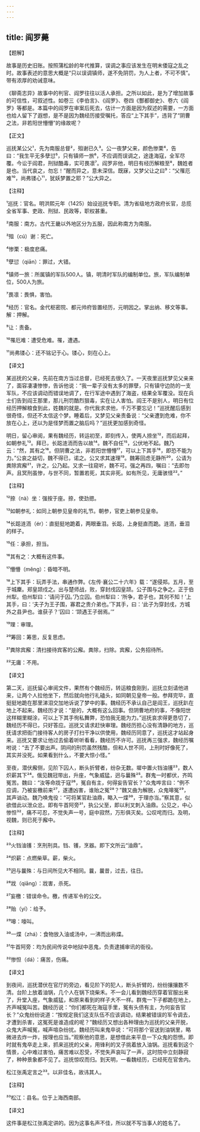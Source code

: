 ```yaml
---
---
---
```

title: 阎罗薨
---




【题解】


故事是历史旧账。按照蒲松龄的年代推算，误调之事应该发生在明末倭寇之乱之时。故事表述的意思大概是“只以误调镇师，遂不免阴罚，为人上者，不可不慎”。带有浓厚的劝诫意味。

《聊斋志异》故事中的判官、阎罗往往以活人承担。之所以如此，是为了增加故事的可信性，可叙述性。如卷三《李伯言》、《阎罗》、卷四《酆都御史》、卷六《阎罗》等都是。本篇中的阎罗在审案后死去，估计一方面是因为叙述的需要，一方面也给人留下了遐想，是不是因为魏经历接受嘱托，答应“上下其手”，违背了“阴曹之法，非若阳世懵懵”的缘故呢？

【正文】

巡抚某公父¹，先为南服总督²，殂谢已久³。公一夜梦父来，颜色惨栗⁴，告曰：“我生平无多孽愆⁵，只有镇师一旅⁶，不应调而误调之，途逢海寇，全军尽覆。今讼于阎君，刑狱酷毒，实可畏凛⁷。阎罗非他，明日有经历解粮至⁸，魏姓者是也。当代哀之，勿忘！”醒而异之，意未深信。既寐，又梦父让之曰⁹：“父罹厄难¹⁰，尚弗镂心¹¹，犹妖梦置之耶？”公大异之。





【注释】


¹巡抚：官名。明洪熙元年（1425）始设巡抚专职。清为省级地方政府长官，总揽全省军事、吏政、刑狱、民政等，职权甚重。

²南服：南方。古代王畿以外地区分为五服，因此称南方为南服。

³殂（cú）谢：死亡。

⁴惨栗：极度悲痛。

⁵孽愆（qiān）：罪过，大错。

⁶镇师一旅：所属镇的军队500人。镇，明清时军队的编制单位。旅，军队编制单位，500人为旅。

⁷畏凛：畏惧，害怕。

⁸经历：官名。金代枢密院、都元帅府皆置经历，元明因之。掌出纳、移文等事。解：押解。

⁹让：责备。

¹⁰罹厄难：遭受危难。罹，遭遇。

¹¹尚弗镂心：还不铭记于心。镂心，刻在心上。





【译文】


某巡抚的父亲，先前在南方当过总督，已经死去很久了。一天夜里巡抚梦见父亲来了，面容凄凄惨惨，告诉他说：“我一辈子没有太多的罪孽，只有镇守边防的一支军队，不应该调动而错误地调了，在行军途中遇到了海盗，结果全军覆没。现在兵士们告到阎王那里，那儿刑罚酷烈狠毒，实在让人害怕。阎王不是别人，明日有位经历押解粮食到此，姓魏的就是。你代我求求他，千万不要忘记！”巡抚醒后感到很奇怪，但还不太信这个梦。睡着后，又梦见父亲责备说：“父亲遭到危难，你不放在心上，还以为是怪梦而置之脑后吗？”巡抚更加感到奇怪。

明日，留心审阅，果有魏经历，转运初至，即刻传入，使两人捺坐¹²，而后起拜，如朝参礼¹³。拜已，长跽涟洏而告以故¹⁴。魏不自任¹⁵，公伏地不起。魏乃云：“然，其有之¹⁶。但阴曹之法，非若阳世懵懵¹⁷，可以上下其手¹⁸，即恐不能为力。”公哀之益切，魏不得已，诺之。公又求其速理¹⁹。魏筹回虑无静所²⁰，公请为粪除宾廨²¹，许之，公乃起。又求一往窥听，魏不可。强之再四，嘱曰：“去即勿声。且冥刑虽惨，与世不同，暂置若死，其实非死。如有所见，无庸骇怪²²。”





【注释】


¹²捺（nà）坐：强按于座。捺，使劲摁。

¹³如朝参礼：如同上朝参见皇帝的礼节。朝参，官吏上朝参见皇帝。

¹⁴长跽涟洏（ér）：直挺挺地跪着，两眼垂泪。长跽，上身挺直而跪。涟洏，垂泪的样子。

¹⁵任：承担，担当。

¹⁶其有之：大概有这件事。

¹⁷懵懵（měng）：昏暗不明。

¹⁸上下其手：玩弄手法，串通作弊。《左传·襄公二十六年》载：“遂侵郑。五月，至于城麇。郑皇颉戍之。出与楚师战，败，穿封戌囚皇颉。公子围与之争之。正于伯州犁。伯州犁曰：‘请问于囚。’乃立囚。伯州犁曰：‘所争，君子也，其何不知！’上其手，曰：‘夫子为王子围，寡君之贵介弟也。’下其手，曰：‘此子为穿封戌，方城外之县尹也。谁获子？’囚曰：‘颉遇王子弱焉。’”

¹⁹理：审理。

²⁰筹回：筹思，反复思虑。

²¹粪除宾廨：清扫接待宾客的公廨。粪除，扫除。宾廨，公务招待所。

²²无庸：不用。





【译文】


第二天，巡抚留心审阅文件，果然有个魏经历，转运粮食刚到，巡抚立刻请他进来，让两个人拉他坐下，然后就向他行礼磕头，如同朝见皇帝一般。参拜完毕，直挺挺地跪在那里涕泪交加地诉说了梦中的事。魏经历不承认自己是阎王，巡抚趴在地上不起来。魏经历才说：“是的，大概有这么回事。但阴曹地府的事，不像阳世这样糊里糊涂，可以上下其手徇私舞弊，恐怕我无能为力。”巡抚哀求得更恳切了，魏经历不得已，只好答应。巡抚又请求赶快审理。魏经历担心没有清静的地方，巡抚请求把衙门接待客人的房子打扫干净以供使用，魏经历同意了，巡抚这才站起身来。巡抚又要求让他过去偷着听听看看，魏经历不许可。巡抚再三强求，魏经历嘱咐说：“去了不要出声。阴间的刑罚虽然残酷，但和人世不同，上刑时好像死了，其实并没死。如果看到什么，不要大惊小怪。”

至夜，潜伏廨侧，见阶下囚人，断头折臂者，纷杂无数。墀中置火铛油镬²³，数人炽薪其下²⁴。俄见魏冠带出，升座，气象威猛，迥与曩殊²⁵。群鬼一时都伏，齐鸣冤苦。魏曰：“汝等命戕于寇²⁶，冤自有主，何得妄告官长？”众鬼哗言曰：“例不应调，乃被妄檄前来²⁷，遂遭凶害，谁贻之冤²⁸？”魏又曲为解脱，众鬼嗥冤²⁹，其声讻动。魏乃唤鬼役：“可将某官赴油鼎，略入一煠³⁰，于理亦当。”察其意，似欲借此以泄众忿。即有牛首阿旁³¹，执公父至，即以利叉刺入油鼎。公见之，中心惨怛³²，痛不可忍，不觉失声一号，庭中寂然，万形俱灭矣。公叹咤而归。及明，视魏，则已死于廨中。





【注释】


²³火铛油镬：烹刑刑具。铛、镬，烹器。即下文所云“油鼎”。

²⁴炽薪：点燃柴草。薪，柴火。

²⁵迥与曩殊：与日间所见大不相同。曩，曩昔，过去，往日。

²⁶戕（qiāng）：戕害，杀死。

²⁷妄檄：错误命令。檄，传递军令的公文。

²⁸贻（yí）：给予。

²⁹嗥：嚎叫。

³⁰一煠（zhá）：食物放入油或汤中，一沸而出称煠。

³¹牛首阿旁：均为民间传说中地狱中恶鬼，负责逮捕审讯的衙役。

³²惨怛（dá）：痛苦，伤痛。





【译文】


到夜间，巡抚潜伏在官厅的旁边，看见阶下的犯人，断头折臂的，纷纷攘攘数不清。台阶上放着油锅，几个人在锅下烧柴禾。不一会儿看到魏经历穿着官服出来了，升堂入座，气象威猛，和原来看到的样子大不一样。群鬼一下子都跪在地上，齐声喊冤叫苦。魏经历说：“你们都死在海寇手里，冤有头债有主，为何妄告官长？”众鬼纷纷说道：“按规定我们这支队伍不应该调动，结果被错误的军令调去，才遭到杀害，这冤死是谁造成的呢？”魏经历又想出各种理由为巡抚的父亲开脱，众鬼大声喊冤，喊声喧杂纷扰。魏经历叫来鬼卒说：“可将那个官送到油锅里，略微进去炸一炸，按理也应当。”观察他的意思，是想借此来平息一下众鬼的怨愤。即时就有鬼卒走上来，抓来巡抚的父亲，用锋利的叉子挑着放入油锅。巡抚看到这个情景，心中难过害怕，痛苦难以忍受，不觉失声哀叫了一声，这时院中立刻静寂了，种种景象都不见了。巡抚惊叹而归。到天明，一看魏经历，已经死在官舍内。

松江张禹定言之³³。以非佳名，故讳其人。





【注释】


³³松江：县名。位于上海西南部。





【译文】


这件事是松江张禹定讲的。因为这事名声不佳，所以就不写当事人的姓名了。